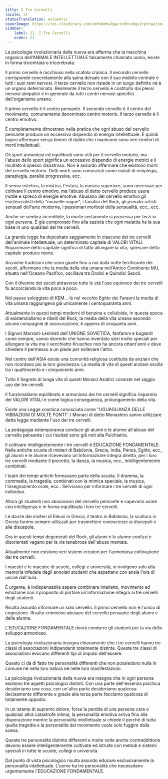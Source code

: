 ```yaml
---
title: I Tre Cervelli
locale: it
statusTranslation: automatic
coverImage: https://res.cloudinary.com/xmfm6mhw3gwctndtcubgx2rptnae/image/upload/v1740337243/small_cover_educacion_fundamental_a051170f1c.webp
sidebar:
    label: 21. I Tre Cervelli
    order: 21
---
```

La psicologia rivoluzionaria della nuova era afferma che la macchina organica dell'ANIMALE INTELLETTUALE falsamente chiamato uomo, esiste in forma tricentrata o tricerebrata.

Il primo cervello è racchiuso nella scatola cranica. Il secondo cervello corrisponde concretamente alla spina dorsale con il suo midollo centrale e tutti i suoi rami nervosi. Il terzo cervello non risiede in un luogo definito né è un organo determinato. Realmente il terzo cervello è costituito dai plessi nervosi simpatici e in generale da tutti i centri nervosi specifici dell'organismo umano.

Il primo cervello è il centro pensante. Il secondo cervello è il centro del movimento, comunemente denominato centro motorio. Il terzo cervello è il centro emotivo.

È completamente dimostrato nella pratica che ogni abuso del cervello pensante produce un eccessivo dispendio di energia intellettuale. È quindi logico affermare senza timore di dubbi che i manicomi sono veri cimiteri di morti intellettuali.

Gli sport armoniosi ed equilibrati sono utili per il cervello motorio, ma l'abuso dello sport significa un eccessivo dispendio di energie motrici e il risultato è spesso disastroso. Non è assurdo affermare che esistono morti del cervello motorio. Detti morti sono conosciuti come malati di emiplegia, paraplegia, paralisi progressiva, ecc.

Il senso estetico, la mistica, l'estasi, la musica superiore, sono necessari per coltivare il centro emotivo, ma l'abuso di detto cervello produce usura inutile e spreco di energie emotive. Abusano del cervello emotivo gli esistenzialisti della "nouvelle vague", i fanatici del Rock, gli pseudo-artisti sensuali dell'arte moderna, i passionari morbosi della sensualità, ecc., ecc.

Anche se sembra incredibile, la morte certamente si processa per terzi in ogni persona. È già comprovato fino alla sazietà che ogni malattia ha la sua base in uno qualsiasi dei tre cervelli.

La grande legge ha depositato saggiamente in ciascuno dei tre cervelli dell'animale intellettuale, un determinato capitale di VALORI VITALI. Risparmiare detto capitale significa di fatto allungare la vita, sprecare detto capitale produce morte.

Arcaiche tradizioni che sono giunte fino a noi dalla notte terrificante dei secoli, affermano che la media della vita umana nell'Antico Continente MU, situato nell'Oceano Pacifico, oscillava tra Dodici e Quindici Secoli.

Con il divenire dei secoli attraverso tutte le età l'uso equivoco dei tre cervelli fu accorciando la vita poco a poco.

Nel paese soleggiato di KEM... là nel vecchio Egitto dei Faraoni la media di vita umana raggiungeva già unicamente i centoquaranta anni.

Attualmente in questi tempi moderni di benzina e celluloide, in questa epoca di esistenzialismo e ribelli del Rock, la media della vita umana secondo alcune compagnie di assicurazione, è appena di cinquanta anni.

I Signori Marxisti-Leninisti dell'UNIONE SOVIETICA, fanfaroni e bugiardi come sempre, vanno dicendo che hanno inventato sieri molto speciali per allungare la vita ma il vecchietto Kruschev non ha ancora ottant'anni e deve chiedere il permesso a un piede per sollevare l'altro.

Nel centro dell'ASIA esiste una comunità religiosa costituita da anziani che non ricordano più la loro giovinezza. La media di vita di questi anziani oscilla tra i quattrocento e i cinquecento anni.

Tutto il Segreto di lunga vita di questi Monaci Asiatici consiste nel saggio uso dei tre cervelli.

Il funzionalismo equilibrato e armonioso dei tre cervelli significa risparmio dei VALORI VITALI e come logica conseguenza, prolungamento della vita.

Esiste una Legge cosmica conosciuta come "UGUAGLIANZA DELLE VIBRAZIONI DI MOLTE FONTI". I Monaci di detto Monastero sanno utilizzare detta legge mediante l'uso dei tre cervelli.

La pedagogia estemporanea conduce gli alunni e le alunne all'abuso del cervello pensante i cui risultati sono già noti alla Psichiatria.

Il coltivare intelligentemente i tre cervelli è EDUCAZIONE FONDAMENTALE. Nelle antiche scuole di misteri di Babilonia, Grecia, India, Persia, Egitto, ecc., gli alunni e le alunne ricevevano un'informazione integra diretta, per i loro tre cervelli mediante il precetto, la danza, la musica, ecc., intelligentemente combinati.

I teatri dei tempi antichi formavano parte della scuola. Il dramma, la commedia, la tragedia, combinati con la mimica speciale, la musica, l'insegnamento orale, ecc.. Servivano per informare i tre cervelli di ogni individuo.

Allora gli studenti non abusavano del cervello pensante e sapevano usare con intelligenza e in forma equilibrata i loro tre cervelli.

Le danze dei misteri di Eleusi in Grecia, il teatro in Babilonia, la scultura in Grecia furono sempre utilizzati per trasmettere conoscenze ai discepoli e alle discepole.

Ora in questi tempi degenerati del Rock, gli alunni e le alunne confusi e disorientati vagano per la via tenebrosa dell'abuso mentale.

Attualmente non esistono veri sistemi creatori per l'armoniosa coltivazione dei tre cervelli.

I maestri e le maestre di scuole, collegi e università, si rivolgono solo alla memoria infedele degli annoiati studenti che aspettano con ansia l'ora di uscire dall'aula.

È urgente, è indispensabile sapere combinare intelletto, movimento ed emozione con il proposito di portare un'informazione integra ai tre cervelli degli studenti.

Risulta assurdo informare un solo cervello. Il primo cervello non è l'unico di cognizione. Risulta criminoso abusare del cervello pensante degli alunni e delle alunne.

L'EDUCAZIONE FONDAMENTALE dovrà condurre gli studenti per la via dello sviluppo armonioso.

La psicologia rivoluzionaria insegna chiaramente che i tre cervelli hanno tre classi di associazioni indipendenti totalmente distinte. Queste tre classi di associazioni evocano differenti tipi di impulsi dell'essere.

Questo ci dà di fatto tre personalità differenti che non possiedono nulla in comune né nella loro natura né nelle loro manifestazioni.

La psicologia rivoluzionaria della nuova era insegna che in ogni persona esistono tre aspetti psicologici distinti. Con una parte dell'essenza psichica desideriamo una cosa, con un'altra parte desideriamo qualcosa decisamente differente e grazie alla terza parte facciamo qualcosa di totalmente opposto.

In un istante di supremo dolore, forse la perdita di una persona cara o qualsiasi altra catastrofe intima, la personalità emotiva arriva fino alla disperazione mentre la personalità intellettuale si chiede il perché di tutta quella tragedia e la personalità del movimento vuole solo fuggire dalla scena.

Queste tre personalità distinte differenti e molte volte anche contraddittorie devono essere intelligentemente coltivate ed istruite con metodi e sistemi speciali in tutte le scuole, collegi e università.

Dal punto di vista psicologico risulta assurdo educare esclusivamente la personalità intellettuale. L'uomo ha tre personalità che necessitano urgentemente l'EDUCAZIONE FONDAMENTALE.

